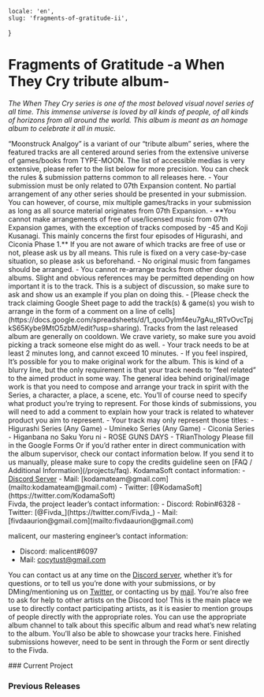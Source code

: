     locale: 'en',
    slug: 'fragments-of-gratitude-ii',
}

# Fragments of Gratitude -a When They Cry tribute album-

*The When They Cry series is one of the most beloved visual novel series of all time. This immense universe is loved by all kinds of people, of all kinds of horizons from all around the world. This album is meant as an homage album to celebrate it all in music.*

<WrappableParagraph title="Presentation">
“Moonstruck Analgoy” is a variant of  our “tribute album” series, where the featured tracks are all centered around series from the extensive universe of games/books from TYPE-MOON. The list of accessible medias is very extensive, please refer to the list below for more precision.
</WrappableParagraph>

<WrappableParagraph title="General KodamaSounds Specific Rules">
    <CtaButton link='/projects/faq' icon='book'>
        <span>You can check the rules & submission patterns common to all releases here.</span>
    </CtaButton>
</WrappableParagraph>

<WrappableParagraph title="Fragments of Gratitude Specific Music Rules">
- Your submission must be only related to 07th Expansion content. No partial arrangement of any other series should be presented in your submission. You can however, of course, mix multiple games/tracks in your submission as long as all source material originates from 07th Expansion.
- **You cannot make arrangements of free of use/licensed music from 07th Expansion games, with the exception of tracks composed by -45 and Koji Kusanagi. This mainly concerns the first four episodes of Higurashi, and Ciconia Phase 1.** If you are not aware of which tracks are free of use or not, please ask us by all means. This rule is fixed on a very case-by-case situation, so please ask us beforehand.
- No original music from fangames should be arranged.
- You cannot re-arrange tracks from other doujin albums. Slight and obvious references may be permitted depending on how important it is to the track. This is a subject of discussion, so make sure to ask and show us an example if you plan on doing this.
- [Please check the track claiming Google Sheet page to add the track(s) & game(s) you wish to arrange in the form of a comment on a line of cells](https://docs.google.com/spreadsheets/d/1_qouOyImf4eu7gAu_tRTvOvcTpjkS65Kybe9MtO5zbM/edit?usp=sharing). Tracks from the last released album are generally on cooldown. We crave variety, so make sure you avoid picking a track someone else might do as well.
- Your track needs to be at least 2 minutes long, and cannot exceed 10 minutes.
- If you feel inspired, It’s possible for you to make original work for the album. This is kind of a blurry line, but the only requirement is that your track needs to “feel related” to the aimed product in some way. The general idea behind original/image work is that you need to compose and arrange your track in spirit with the Series, a character, a place, a scene, etc. You’ll of course need to specify what product you’re trying to represent. For those kinds of submissions, you will need to add a comment to explain how your track is related to whatever product you aim to represent.
- Your track may only represent those titles:
    - Higurashi Series (Any Game)
    - Umineko Series (Any Game)
    - Ciconia Series
    - Higanbana no Saku Yoru ni
    - ROSE GUNS DAYS
    - TRianThology
</WrappableParagraph>

<WrappableParagraph title="Track Submission">
<CtaButton link='https://forms.gle/Ab5JVJAZsPt7yYPG6' icon='envelope'>
    <span>Please fill in the Google Forms</span>
</CtaButton>
Or if you’d rather enter in direct communication with the album supervisor, check our contact information below. If you send it to us manually, please make sure to copy the credits guideline seen on [FAQ / Additional Information](/projects/faq).
</WrappableParagraph>

<WrappableParagraph title="Contact (Questions / Submissions)">
KodamaSoft contact information:
- <a href="/discord">Discord Server</a> 
- Mail: [kodamateam@gmail.com](mailto:kodamateam@gmail.com)
- Twitter: [@KodamaSoft](https://twitter.com/KodamaSoft)

<br/>
Fivda, the project leader’s contact information:
- Discord: Robin#6328
- Twitter: [@Fivda_](https://twitter.com/Fivda_)
- Mail: [fivdaaurion@gmail.com](mailto:fivdaaurion@gmail.com)

malicent, our mastering engineer’s contact information:
- Discord: malicent#6097
- Mail: [cocytust@gmail.com](mailto:cocytust@gmail.com)

You can contact us at any time on the <a href="/discord">Discord server</a>, whether it’s for questions, or to tell us you’re done with your submissions, or by DMing/mentioning us on [Twitter](https://twitter.com/KodamaSoft), or contacting us by [mail](mailto:kodamateam@gmail.com). You’re also free to ask for help to other artists on the Discord too! This is the main place we use to directly contact participating artists, as it is easier to mention groups of people directly with the appropriate roles. You can use the appropriate album channel to talk about this specific album and read what’s new relating to the album. You’ll also be able to showcase your tracks here. Finished submissions however, need to be sent in through the Form or sent directly to the Fivda.
</WrappableParagraph>

<WrappableParagraph title="Releases Information">
### Current Project
<ProjectInformation slug="fragments-of-gratitude-ii" />

### Previous Releases
<AlbumListing slug="fragments-of-gratitude" />
</WrappableParagraph>

